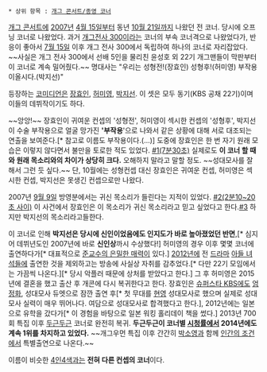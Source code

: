  * 상위 항목 : [[개그 콘서트/종영 코너]]
[[개그 콘서트]]에 [[2007년]] [[4월 15일]]부터 동년 [[10월 21일]]까지 나왔던 전 코너. 당시에 오프닝 코너로 나왔었다. 과거 [[개그전사 300]]이라는 코너의 부속 코너격으로 나왔었다가, 반응이 좋아서 [[7월 15일]] 이후 개그 전사 300에서 독립하여 하나의 코너로 자리잡았다. ~~사실은 개그 전사 300에서 선배 5인을 물리친 윤성호 외 22기 개그맨들이 막판부터 이 코너로 계속 밀어줬다.~~ 명대사는 "우리는 성형전!(장효인) 성형후!(허미영) 부작용이올시다.(박지선)"

등장하는 [[코미디언]]은 [[장효인]], [[허미영]], [[박지선]]. 이 셋은 모두 동기(KBS 공채 22기)이며 이들의 데뷔작이기도 하다.

~~앙앙!~~ 장효인이 귀여운 컨셉의 '성형전', 허미영이 섹시한 컨셉의 '성형후', 박지선이 수술 부작용으로 얼굴 망가진 ''''부작용''''으로 나와서 같은 상황에 대해 서로 대조되는 연출을 보여준다.[* 참고로 이름도 부작용이다.(...)] 도중에 장효인은 한 번 자기 원래 모습은 이렇지 않다면서 불만을 토로한 적도 있었다. [http://www.youtube.com/watch?v=OF-gzbXqeyA #1(7분30초)] 실제로도 '''이 코너 할 때와 원래 목소리와의 차이가 상당히 크다.''' 오해하지 말라고 말할 정도. ~~성대모사를 잘해서 그런 듯 싶다.~~ 단, 10월에는 성형컨셉 대신 장효인은 귀여운 컨셉, 허미영은 섹시한 컨셉, 박지선은 못생긴 컨셉으로만 나왔다.

2007년 [[9월 9일]] 방영분에서는 귀신 목소리가 들린다는 지적이 있었다. [http://www.youtube.com/watch?v=rfnHD1ByeLY #2(2분10~20초 사이)] 이 사건에서 장효인은 이 목소리가 귀신 목소리라고 믿고 싶었다고 한다.[http://news.naver.com/main/read.nhn?mode=LSD&mid=sec&sid1=106&oid=015&aid=0000996772 #3] 
하지만 박지선의 목소리라고들한다.

이 코너로 인해 '''박지선은 당시에 신인이었음에도 인지도가 바로 높아졌었던 반면''',[* 심지어 데뷔년도인 2007년에 바로 '''신인상'''까시 수상했다!] 허미영의 경우 이후 몇몇 코너에 출연하다가[* 대표적으로 [[준교수의 은밀한 매력]]이 있다.] [[2012년]]에 전 [[드라마#s-2|드라마]] [[아들 녀석들]]에 출연한 것을 제외하고는 방송에 사실상 자취를 감추었다.[* 다만 22기 모임에서는 가끔씩 나온다.][* 당시 악플러 때문에 상처를 받았다고 한다.] 그 후 허미영은 2015년에 결혼을 했고 출산 후 개콘에 다시 복귀한다고 한다. 장효인은 [[슈퍼스타 KBS]]에도 [[엄정화]], 성대모사 듀엣으로 잠깐 출연 후[* 첫 무대를 [[현영]] 성대모사로 했으며 실제로 성대모사 실력이 매우 뛰어나다. 여담으로 성대모사로 합격했다고 한다.], 2012년에는 일본으로 유학을 갔다가[* 이 경험을 바탕으로 일본 워킹 홀리데이 책을 썼다.] 2013년 700회 특집 이후 [[두근두근]] 코너로 완전히 복귀. '''두근두근이 코너별 [[시청률]]에서 2014년에도 계속 1위를 차지하고 있었다.''' ~~개그우먼 특집 이후 간간히 [[박소영#s-1|박소영]]과 함께 [[리얼체험 프로젝트 인간의 조건|인간의 조건]]에서 특별출연으로 나온다.~~

이름이 비슷한 [[4인4색]]과는 '''전혀 다른 컨셉의 코너'''이다.

